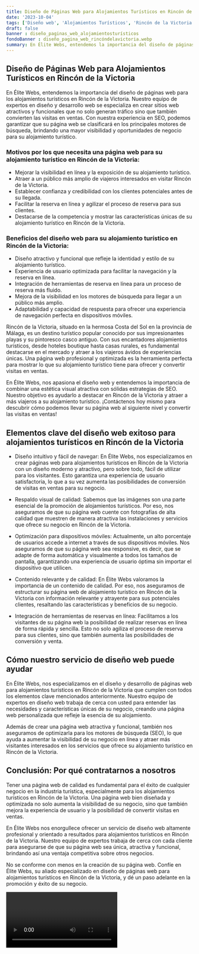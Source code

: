 ```yaml
---
title: Diseño de Páginas Web para Alojamientos Turísticos en Rincón de la Victoria
date: '2023-10-04'
tags: ['Diseño web', 'Alojamientos Turísticos', 'Rincón de la Victoria']
draft: false
banner : diseño_paginas_web_alojamientosturísticos
fondoBanner : diseño_pagina_web_rincóndelavictoria.webp
summary: En Élite Webs, entendemos la importancia del diseño de páginas web para los alojamientos turísticos en Rincón de la Victoria. Nuestro equipo de expertos en diseño y desarrollo web se especializa en crear sitios web atractivos y funcionales que no solo generan tráfico sino que también convierten las visitas en ventas. Con nuestra experiencia en SEO, podemos garantizar que su página web se clasificará en los principales motores de búsqueda, brindando una mayor visibilidad y oportunidades de negocio para su alojamiento turístico.
---
```


## Diseño de Páginas Web para Alojamientos Turísticos en Rincón de la Victoria

En Élite Webs, entendemos la importancia del diseño de páginas web para los alojamientos turísticos en Rincón de la Victoria. Nuestro equipo de expertos en diseño y desarrollo web se especializa en crear sitios web atractivos y funcionales que no solo generan tráfico sino que también convierten las visitas en ventas. Con nuestra experiencia en SEO, podemos garantizar que su página web se clasificará en los principales motores de búsqueda, brindando una mayor visibilidad y oportunidades de negocio para su alojamiento turístico.

### Motivos por los que necesita una página web para su alojamiento turístico en Rincón de la Victoria:

- Mejorar la visibilidad en línea y la exposición de su alojamiento turístico.
- Atraer a un público más amplio de viajeros interesados en visitar Rincón de la Victoria.
- Establecer confianza y credibilidad con los clientes potenciales antes de su llegada.
- Facilitar la reserva en línea y agilizar el proceso de reserva para sus clientes.
- Destacarse de la competencia y mostrar las características únicas de su alojamiento turístico en Rincón de la Victoria.

### Beneficios del diseño web para su alojamiento turístico en Rincón de la Victoria:

- Diseño atractivo y funcional que refleje la identidad y estilo de su alojamiento turístico.
- Experiencia de usuario optimizada para facilitar la navegación y la reserva en línea.
- Integración de herramientas de reserva en línea para un proceso de reserva más fluido.
- Mejora de la visibilidad en los motores de búsqueda para llegar a un público más amplio.
- Adaptabilidad y capacidad de respuesta para ofrecer una experiencia de navegación perfecta en dispositivos móviles.

Rincón de la Victoria, situado en la hermosa Costa del Sol en la provincia de Málaga, es un destino turístico popular conocido por sus impresionantes playas y su pintoresco casco antiguo. Con sus encantadores alojamientos turísticos, desde hoteles boutique hasta casas rurales, es fundamental destacarse en el mercado y atraer a los viajeros ávidos de experiencias únicas. Una página web profesional y optimizada es la herramienta perfecta para mostrar lo que su alojamiento turístico tiene para ofrecer y convertir visitas en ventas.

En Élite Webs, nos apasiona el diseño web y entendemos la importancia de combinar una estética visual atractiva con sólidas estrategias de SEO. Nuestro objetivo es ayudarlo a destacar en Rincón de la Victoria y atraer a más viajeros a su alojamiento turístico. ¡Contáctenos hoy mismo para descubrir cómo podemos llevar su página web al siguiente nivel y convertir las visitas en ventas!

<GifSeo />

<Cta />

## Elementos clave del diseño web exitoso para alojamientos turísticos en Rincón de la Victoria

- Diseño intuitivo y fácil de navegar: En Élite Webs, nos especializamos en crear páginas web para alojamientos turísticos en Rincón de la Victoria con un diseño moderno y atractivo, pero sobre todo, fácil de utilizar para los visitantes. Esto garantiza una experiencia de usuario satisfactoria, lo que a su vez aumenta las posibilidades de conversión de visitas en ventas para su negocio.

- Respaldo visual de calidad: Sabemos que las imágenes son una parte esencial de la promoción de alojamientos turísticos. Por eso, nos aseguramos de que su página web cuente con fotografías de alta calidad que muestren de manera atractiva las instalaciones y servicios que ofrece su negocio en Rincón de la Victoria.

- Optimización para dispositivos móviles: Actualmente, un alto porcentaje de usuarios accede a internet a través de sus dispositivos móviles. Nos aseguramos de que su página web sea responsive, es decir, que se adapte de forma automática y visualmente a todos los tamaños de pantalla, garantizando una experiencia de usuario óptima sin importar el dispositivo que utilicen.

- Contenido relevante y de calidad: En Élite Webs valoramos la importancia de un contenido de calidad. Por eso, nos aseguramos de estructurar su página web de alojamiento turístico en Rincón de la Victoria con información relevante y atrayente para sus potenciales clientes, resaltando las características y beneficios de su negocio.

- Integración de herramientas de reservas en línea: Facilitamos a los visitantes de su página web la posibilidad de realizar reservas en línea de forma rápida y sencilla. Esto no solo agiliza el proceso de reserva para sus clientes, sino que también aumenta las posibilidades de conversión y venta.

## Cómo nuestro servicio de diseño web puede ayudar

En Élite Webs, nos especializamos en el diseño y desarrollo de páginas web para alojamientos turísticos en Rincón de la Victoria que cumplen con todos los elementos clave mencionados anteriormente. Nuestro equipo de expertos en diseño web trabaja de cerca con usted para entender las necesidades y características únicas de su negocio, creando una página web personalizada que refleje la esencia de su alojamiento.

Además de crear una página web atractiva y funcional, también nos aseguramos de optimizarla para los motores de búsqueda (SEO), lo que ayuda a aumentar la visibilidad de su negocio en línea y atraer más visitantes interesados en los servicios que ofrece su alojamiento turístico en Rincón de la Victoria.

## Conclusión: Por qué contratarnos a nosotros

Tener una página web de calidad es fundamental para el éxito de cualquier negocio en la industria turística, especialmente para los alojamientos turísticos en Rincón de la Victoria. Una página web bien diseñada y optimizada no solo aumenta la visibilidad de su negocio, sino que también mejora la experiencia de usuario y la posibilidad de convertir visitas en ventas.

En Élite Webs nos enorgullece ofrecer un servicio de diseño web altamente profesional y orientado a resultados para alojamientos turísticos en Rincón de la Victoria. Nuestro equipo de expertos trabaja de cerca con cada cliente para asegurarse de que su página web sea única, atractiva y funcional, brindando así una ventaja competitiva sobre otros negocios.

No se conforme con menos en la creación de su página web. Confíe en Élite Webs, su aliado especializado en diseño de páginas web para alojamientos turísticos en Rincón de la Victoria, y dé un paso adelante en la promoción y éxito de su negocio.

<Video />

<CtaBot job='Alojamientos Turísticos' city='Rincón de la Victoria'/>

<Gmaps query='Rincón de la Victoria+españa+maps' />